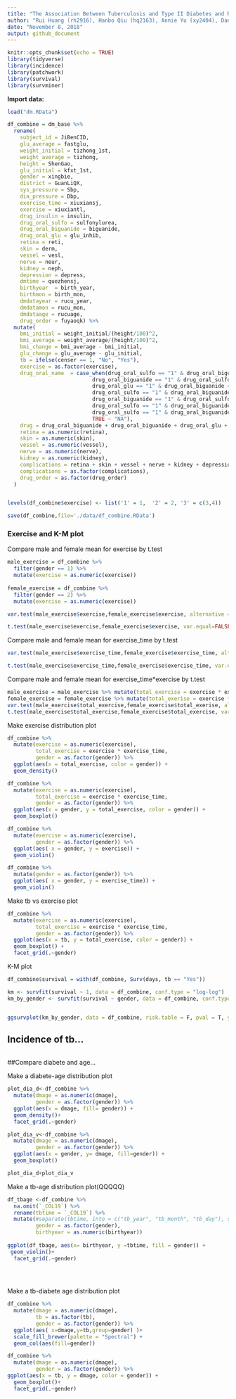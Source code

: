 ```yaml
---
title: "The Association Between Tuberculosis and Type II Diabetes and Risk Factors in Shanghai, China"
author: "Rui Huang (rh2916), Hanbo Qiu (hq2163), Annie Yu (xy2404), Dana Zeng (dz2399), Coco Zou (xz2809)"
date: "November 8, 2018"
output: github_document
---
```


```r
knitr::opts_chunk$set(echo = TRUE)
library(tidyverse)
library(incidence)
library(patchwork)
library(survival)
library(survminer)
```

**Import data:**

```r
load("dm.RData")
```

```r
df_combine = dm_base %>% 
  rename(
    subject_id = JiBenCID,
    glu_average = fastglu, 
    weight_initial = tizhong_1st, 
    weight_average = tizhong, 
    height = ShenGao, 
    glu_initial = kfxt_1st,
    gender = xingbie,
    district = GuanLiQX,
    sys_pressure = Sbp,
    dia_pressure = Dbp,
    exercise_time = xiuxiansj,
    exercise = xiuxiantl,
    drug_insulin = insulin,
    drug_oral_sulfo = sulfonylurea,
    drug_oral_biguanide = biguanide,
    drug_oral_glu = glu_inhib,
    retina = reti, 
    skin = derm, 
    vessel = vesl, 
    nerve = neur,
    kidney = neph, 
    depression = depress,
    dmtime = quezhensj,
    birthyear  = birth_year,
    birthmon = birth_mon,
    dmdatayear = rucu_year,
    dmdatamon = rucu_mon,
    dmdataage = rucuage,
    drug_order = fuyaoqk) %>% 
  mutate(
    bmi_initial = weight_initial/(height/100)^2, 
    bmi_average = weight_average/(height/100)^2, 
    bmi_change = bmi_average - bmi_initial,
    glu_change = glu_average - glu_initial,
    tb = ifelse(censer == 1, "No", "Yes"),
    exercise = as.factor(exercise),
    drug_oral_name  = case_when(drug_oral_sulfo == "1" & drug_oral_biguanide == "0" & drug_oral_glu == "0" ~"sulfonylurea",
                           drug_oral_biguanide == "1" & drug_oral_sulfo == "0" & drug_oral_glu == "0" ~ "biguanide",
                           drug_oral_glu == "1" & drug_oral_biguanide == "0" & drug_oral_sulfo == "0" ~ "glu_inhib",
                           drug_oral_sulfo == "1" & drug_oral_biguanide == "1" & drug_oral_glu == "0" ~"sulfonylurea&biguanide",
                           drug_oral_biguanide == "1" & drug_oral_sulfo == "0" & drug_oral_glu == "1" ~ "biguanide&glu_inhib",
                           drug_oral_sulfo == "1" & drug_oral_biguanide == "0" & drug_oral_glu == "1" ~"sulfonylurea&glu_inhib",
                           drug_oral_sulfo == "1" & drug_oral_biguanide == "1" & drug_oral_glu == "1" ~"sulfonylurea&glu_inhib&biguanide",
                           TRUE ~ "NA"),
    drug = drug_oral_biguanide + drug_oral_biguanide + drug_oral_glu + drug_insulin,
    retina = as.numeric(retina),
    skin = as.numeric(skin),
    vessel = as.numeric(vessel),
    nerve = as.numeric(nerve),
    kidney = as.numeric(kidney),
    complications = retina + skin + vessel + nerve + kidney + depression,
    complications = as.factor(complications),
    drug_order = as.factor(drug_order)
  )


levels(df_combine$exercise) <- list('1' = 1,  '2' = 2, '3' = c(3,4))

save(df_combine,file='./data/df_combine.RData')
```

### Exercise and K-M plot

Compare male and female mean for exercise by t.test

```r
male_exercise = df_combine %>% 
  filter(gender == 1) %>% 
  mutate(exercise = as.numeric(exercise))
    
female_exercise = df_combine %>% 
  filter(gender == 2) %>% 
  mutate(exercise = as.numeric(exercise))

var.test(male_exercise$exercise,female_exercise$exercise, alternative = "two.sided")

t.test(male_exercise$exercise,female_exercise$exercise, var.equal=FALSE, paired=FALSE) 
```

Compare male and female mean for exercise_time by t.test

```r
var.test(male_exercise$exercise_time,female_exercise$exercise_time, alternative = "two.sided")

t.test(male_exercise$exercise_time,female_exercise$exercise_time, var.equal=FALSE, paired=FALSE) 
```

Compare male and female mean for exercise_time*exercise by t.test

```r
male_exercise = male_exercise %>% mutate(total_exercise = exercise * exercise_time)
female_exercise = female_exercise %>% mutate(total_exerise = exercise * exercise_time)
var.test(male_exercise$total_exercise,female_exercise$total_exerise, alternative = "two.sided")
t.test(male_exercise$total_exercise,female_exercise$total_exercise, var.equal=FALSE, paired=FALSE) 
```


Make exercise distribution plot

```r
df_combine %>% 
  mutate(exercise = as.numeric(exercise),
         total_exercise = exercise * exercise_time,
         gender = as.factor(gender)) %>% 
  ggplot(aes(x = total_exercise, color = gender)) +
  geom_density()

df_combine %>% 
  mutate(exercise = as.numeric(exercise),
         total_exercise = exercise * exercise_time,
         gender = as.factor(gender)) %>% 
  ggplot(aes(x = gender, y = total_exercise, color = gender)) +
  geom_boxplot()

df_combine %>% 
  mutate(exercise = as.numeric(exercise),
         gender = as.factor(gender)) %>% 
  ggplot(aes( x = gender, y = exercise)) +
  geom_violin()

df_combine %>% 
  mutate(gender = as.factor(gender)) %>% 
  ggplot(aes( x = gender, y = exercise_time)) +
  geom_violin()
```

Make tb vs exercise plot

```r
df_combine %>% 
  mutate(exercise = as.numeric(exercise),
         total_exercise = exercise * exercise_time,
         gender = as.factor(gender)) %>% 
  ggplot(aes(x = tb, y = total_exercise, color = gender)) +
  geom_boxplot() +
  facet_grid(.~gender)

```

K-M plot

```r
df_combine$survival = with(df_combine, Surv(days, tb == "Yes"))

km <- survfit(survival ~ 1, data = df_combine, conf.type = "log-log")
km_by_gender <- survfit(survival ~ gender, data = df_combine, conf.type = "log-log")


ggsurvplot(km_by_gender, data = df_combine, risk.table = F, pval = T, ylab = "Probability of getting TB", ylim = c(0.9, 1.0), legend.labs = c("Male", "Female"))
```


## Incidence of tb...
```r

```


##Compare diabete and age...

Make a diabete-age distribution plot
```r
plot_dia_d<-df_combine %>% 
  mutate(dmage = as.numeric(dmage),
         gender = as.factor(gender)) %>% 
  ggplot(aes(x = dmage, fill= gender)) +
  geom_density()+
  facet_grid(.~gender)

plot_dia_v<-df_combine %>% 
  mutate(dmage = as.numeric(dmage),
         gender = as.factor(gender)) %>% 
  ggplot(aes(x = gender, y= dmage, fill=gender)) +
  geom_boxplot()

plot_dia_d+plot_dia_v


```

Make a tb-age distribution plot(QQQQQ)
```r
df_tbage <-df_combine %>% 
  na.omit(`_COL19`) %>% 
  rename(tbtime = `_COL19`) %>% 
  mutate(#separate(tbtime, into = c("tb_year", "tb_month", "tb_day"), sep = "-"),
         gender = as.factor(gender),
         birthyear = as.numeric(birthyear)) 
  
ggplot(df_tbage, aes(x= birthyear, y =tbtime, fill = gender)) +
 geom_violin()+
  facet_grid(.~gender)

  
  
```


Make a tb-diabete age distribution plot
```r
df_combine %>% 
  mutate(dmage = as.numeric(dmage),
         tb = as.factor(tb),
         gender = as.factor(gender)) %>% 
  ggplot(aes( x=dmage,y=tb,group=gender) )+ 
  scale_fill_brewer(palette = "Spectral") + 
  geom_col(aes(fill=gender))

df_combine %>% 
  mutate(dmage = as.numeric(dmage),
         gender = as.factor(gender)) %>% 
ggplot(aes(x = tb, y = dmage, color = gender)) +
  geom_boxplot()+
  facet_grid(.~gender)
```

